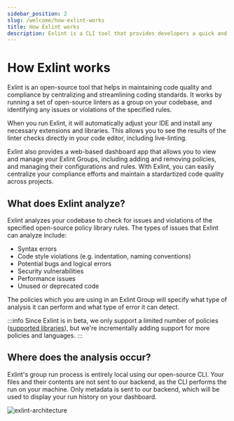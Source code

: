 ```yaml
---
sidebar_position: 2
slug: /welcome/how-exlint-works
title: How Exlint works
description: Exlint is a CLI tool that provides developers a quick and efficient application of multiple coding rule policies in multiple projects
---
```



# How Exlint works

Exlint is an open-source tool that helps in maintaining code quality and compliance by centralizing and streamlining coding standards.
It works by running a set of open-source linters as a group on your codebase, and identifying any issues or violations of the specified rules.

When you run Exlint, it will automatically adjust your IDE and install any necessary extensions and libraries.
This allows you to see the results of the linter checks directly in your code editor, including live-linting.

Exlint also provides a web-based dashboard app that allows you to view and manage your Exlint Groups, including adding and removing policies, and managing their configurations and rules.
With Exlint, you can easily centralize your compliance efforts and maintain a stardartized code quality across projects.

## What does Exlint analyze?

Exlint analyzes your codebase to check for issues and violations of the specified open-source policy library rules.
The types of issues that Exlint can analyze include:

-   Syntax errors
-   Code style violations (e.g. indentation, naming conventions)
-   Potential bugs and logical errors
-   Security vulnerabilities
-   Performance issues
-   Unused or deprecated code

The policies which you are using in an Exlint Group will specify what type of analysis it can perform and what type of error it can detect.

:::info
Since Exlint is in beta, we only support a limited number of policies ([supported libraries](/supported-libraries)), but we're incrementally adding support for more policies and languages.
:::

## Where does the analysis occur?

Exlint's group run process is entirely local using our open-source CLI.
Your files and their contents are not sent to our backend, as the CLI performs the run on your machine.
Only metadata is sent to our backend, which will be used to display your run history on your dashboard.

<div style={{ display: 'flex', justifyContent: 'center', alignItems: 'center' }}>
	<img
		src="/images/exlint-architecture.png"
		alt="exlint-architecture"
		className={styles.image}
		style={{ maxWidth: '700px' }}
	/>
</div>
